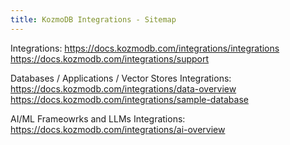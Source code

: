 ```yaml
---
title: KozmoDB Integrations - Sitemap
---
```


Integrations:
https://docs.kozmodb.com/integrations/integrations
https://docs.kozmodb.com/integrations/support

Databases / Applications / Vector Stores Integrations:
https://docs.kozmodb.com/integrations/data-overview
https://docs.kozmodb.com/integrations/sample-database

AI/ML Frameowrks and LLMs Integrations:
https://docs.kozmodb.com/integrations/ai-overview
